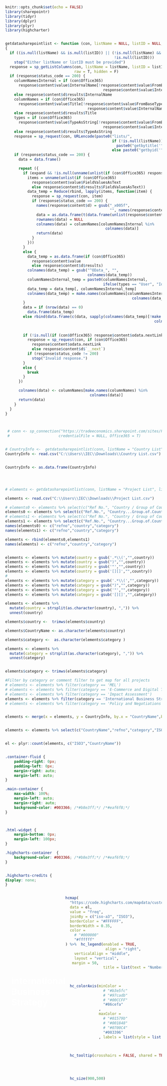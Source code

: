 ```r
knitr::opts_chunk$set(echo = FALSE)
library(sharepointr)
library(tidyr)
library(dplyr)
library(plyr)
library(highcharter)


getdatasharepointlist <- function (con, listName = NULL, listID = NULL, expand = F)
{
  if ((is.null(listName) && is.null(listID)) || (!is.null(listName) &&
                                                 !is.null(listID)))
    stop("Either listName or listID must be provided")
  response = sp_getListColumns(con, listName = listName, listID = listID,
                               raw = T, hidden = F)
  if (response$status_code == 200) {
    columnNamesInternal = if (con$Office365)
      response$content$value$InternalName[!response$content$value$FromBaseType |
                                            response$content$value$InternalName == "Title"]
    else response$content$d$results$InternalName
    columnNames = if (con$Office365)
      response$content$value$Title[!response$content$value$FromBaseType |
                                     response$content$value$InternalName == "Title"]
    else response$content$d$results$Title
    types = if (con$Office365)
      response$content$value$TypeAsString[!response$content$value$FromBaseType |
                                            response$content$value$InternalName == "Title"]
    else response$content$d$results$TypeAsString
    response = sp_request(con, URLencode(paste0("lists/",
                                                if (!is.null(listName))
                                                  paste0("getbytitle('", listName)
                                                else paste0("getbyid('", listID), "')/items?$top=1000")))
    if (response$status_code == 200) {
      data = data.frame()

      repeat ({
        if (expand && !is.null(unname(unlist(if (con$Office365) response$content$value$FieldValuesAsText else response$content$d$results$FieldValuesAsText)))) {
          items = unname(unlist(if (con$Office365)
            response$content$value$FieldValuesAsText
            else response$content$d$results$FieldValuesAsText))
          data_temp = Reduce(rbind, lapply(items, function(item) {
            response = sp_request(con, item)
            if (response$status_code == 200) {
              names(response$content$d) = gsub("_x005f",
                                               "", names(response$content$d))
              data = as.data.frame(t(data.frame(unlist(response$content$d[columnNamesInternal]))))
              rownames(data) = NULL
              colnames(data) = columnNames[columnNamesInternal %in%
                                             colnames(data)]
              return(data)
            }
          }))
        }
        else {
          data_temp = as.data.frame(if (con$Office365)
            response$content$value
            else response$content$d$results)
          colnames(data_temp) = gsub("^OData_", "",
                                     colnames(data_temp))
          columnNamesInternal_temp = paste0(columnNamesInternal,
                                            ifelse(types == "User", "Id", ""))
          data_temp = data_temp[, columnNamesInternal_temp]
          colnames(data_temp) = make.names(columnNames[columnNamesInternal_temp %in%
                                                         colnames(data_temp)])
        }
        data = if (nrow(data) == 0)
          data.frame(data_temp)
        else rbind(data.frame(c(data, sapply(colnames(data_temp)[!make.names(colnames(data_temp)) %in%
                                                                   colnames(data)], function(x) NA))), data.frame(c(data_temp,
                                                                                                                    sapply(colnames(data)[!colnames(data) %in%
                                                                                                                                            make.names(colnames(data_temp))], function(x) NA))))
        if (!is.null(if (con$Office365) response$content$odata.nextLink else response$content$d$`__next`)) {
          response = sp_request(con, if (con$Office365)
            response$content$odata.nextLink
            else response$content$d$`__next`)
          if (response$status_code != 200)
            stop("Invalid response.")
        }
        else {
          break
        }
      })

      colnames(data) <- columnNames[make.names(columnNames) %in%
                                      colnames(data)]
      return(data)
    }
  }
}



 # conn <- sp_connection("https://tradeeconomics.sharepoint.com/sites/Projects", Username = "analytics@tradeeconomics.com", Password = "Vud54719",
 #                      credentialFile = NULL, Office365 = T)


# CountryInfo <-  getdatasharepointlist(conn, listName = "Country List", listID = NULL, expand = F)
CountryInfo <- read.csv("C:\\Users\\IEC\\Downloads\\Country List.csv")


CountryInfo <- as.data.frame(CountryInfo)




# elements <- getdatasharepointlist(conn, listName = "Project List", listID = NULL, expand = F)

elements <- read.csv("C:\\Users\\IEC\\Downloads\\Project List.csv")

# elements0 <- elements %>% select(c("Ref No.", "Country / Group of Countries", "Categorization for website"))
elements0 <- elements %>% select(c("Ref.No.", "Country...Group.of.Countries", "Categorization.for.website"))
# elements1 <- elements %>% select(c("Ref No.", "Country / Group of Countries", "2 Categorization for website"))
elements1 <- elements %>% select(c("Ref.No.", "Country...Group.of.Countries", "X2.Categorization.for.website"))
names(elements0) <- c("refno","country","category")
names(elements1) <- c("refno","country","category")

elements <- rbind(elements0,elements1)
names(elements) <- c("refno","country","category")


elements <- elements %>% mutate(country = gsub('.*\\(',"",country))
elements <- elements %>% mutate(country = gsub(")","",country))
elements <- elements %>% mutate(country = gsub('"',"",country))
elements <- elements %>% mutate(country = gsub('[][]',"",country))
# 
elements <- elements %>% mutate(category = gsub('.*\\(',"",category))
elements <- elements %>% mutate(category = gsub(")","",category))
elements <- elements %>% mutate(category = gsub('"',"",category))
elements <- elements %>% mutate(category = gsub('[][]',"",category))

elements <- elements %>%
  mutate(country = strsplit(as.character(country), ",")) %>%
  unnest(country)

elements$country <-  trimws(elements$country)

elements$CountryName <- as.character(elements$country)

elements$category <-  as.character(elements$category )

elements <- elements %>%
  mutate(category = strsplit(as.character(category), ",")) %>%
  unnest(category)


elements$category <- trimws(elements$category)

#Filter by category or comment filter to get map for all projects
# elements <- elements %>% filter(category == 'MEL')
# elements <- elements %>% filter(category == 'E-Commerce and Digital Trade')
# elements <- elements %>% filter(category == 'Impact Assessment')
elements <- elements %>% filter(category == 'International Business Strategy')
# elements <- elements %>% filter(category == 'Policy and Negotiations')


elements <- merge(x = elements, y = CountryInfo, by.x = "CountryName",by.y="Country", all.x = TRUE)


elements <- elements %>% select(c("CountryName","refno","category","ISO3"))


el <- plyr::count(elements, c("ISO3","CountryName"))



```
```css

.container-fluid {
    padding-right: 0px;
    padding-left: 0px;
    margin-right: auto;
    margin-left: auto;
}

.main-container {
    max-width: 100%;
    margin-left: auto;
    margin-right: auto;
    background-color: #003366; /*#b8e3ff;*/ /*#eaf6f8;*/
}



.html-widget {
    margin-bottom: 0px;
    margin-left: 100px;
}

.highcharts-container  {
    background-color: #003366; /*#b8e3ff;*/ /*#eaf6f8;*/
}


.highcharts-credits {
display: none;
}

```


<div style= "display: flex; align-items: center;">



<h1 style="
    width: 300px;
    margin-left: 20px;
    color: white;
    /*color: #000000*/
">
International Business Strategy
</h1>


```r
hcmap(
  "https://code.highcharts.com/mapdata/custom/world-lowres.js",
  data = el,
  value = "freq",
  joinBy = c("iso-a3", "ISO3"),
  borderColor = "#FFFFFF",
  borderWidth = 0.35,
  color = 
    # "#000000"
    "#ffffff"
) %>%  hc_legend(enabled = TRUE, 
                  align = "right",
    verticalAlign = "middle",
    layout = "vertical",
   margin = 50,
                 title = list(text = "Number of<br/>Projects<br/>", style = list(color = 
                                                                          # "#000000"
                                                                          "#ffffff"
                                                                        ))) %>% 
  hc_colorAxis(minColor = 
                 # "#b3e5fc"
                 # "#97cadb"
                 # "#00CCFF"
                 "#86cefa"
               , 
               maxColor = 
                 # "#01579b"
                 # "#001848"
                 # "#0700C4"
                 "#003396"
               , labels = list(style = list(color= 
                                              # "#000000"
                                              "#FFFFFF"
                                            ))) %>%
  hc_tooltip(crosshairs = FALSE, shared = TRUE, headerFormat = "<b>{point.name}</b>") %>% hc_plotOptions(map = list(nullColor = 
                                                                                                                      # "#ECECEC"
                                                                                                                      "#e1e1e1"
                                                                                                                      # "#052026"
                                                                                                                    )) %>%
  hc_size(900,500)

```
</div>
